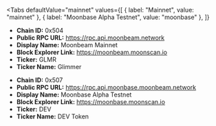 
<Tabs
 defaultValue="mainnet"
  values={[
    { label: "Mainnet", value: "mainnet" },
    { label: "Moonbase Alpha Testnet", value: "moonbase" },
  ]}
>
<TabItem value="mainnet">

- **Chain ID:** 0x504
- **Public RPC URL:** https://rpc.api.moonbeam.network
- **Display Name:** Moonbeam Mainnet
- **Block Explorer Link:** https://moonbeam.moonscan.io
- **Ticker:** GLMR
- **Ticker Name:** Glimmer

</TabItem>

<TabItem value="moonbase">

- **Chain ID:** 0x507
- **Public RPC URL:** https://rpc.api.moonbase.moonbeam.network
- **Display Name:** Moonbase Alpha Testnet
- **Block Explorer Link:** https://moonbase.moonscan.io
- **Ticker:** DEV
- **Ticker Name:** DEV Token

</TabItem>
</Tabs>
